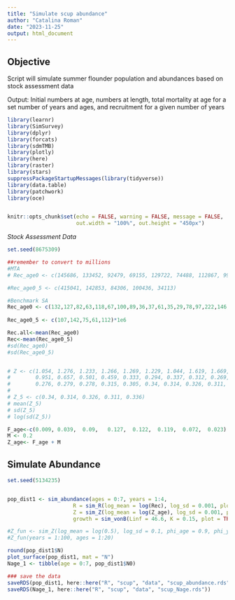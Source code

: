 ```yaml
---
title: "Simulate scup abundance"
author: "Catalina Roman"
date: "2023-11-25"
output: html_document
---
```


## Objective ####
Script will simulate summer flounder population and abundances based on stock assessment data

Output: Initial numbers at age, numbers at length, total mortality at age for a set number of years and ages, and recruitment for a given number of years 

```r
library(learnr)
library(SimSurvey)
library(dplyr)
library(forcats)
library(sdmTMB)
library(plotly)
library(here)
library(raster)
library(stars)
suppressPackageStartupMessages(library(tidyverse))
library(data.table)
library(patchwork)
library(oce)


knitr::opts_chunk$set(echo = FALSE, warning = FALSE, message = FALSE, 
                      out.width = "100%", out.height = "450px")

```

_Stock Assessment Data_

```r
set.seed(8675309)

##remember to convert to millions
#MTA
# Rec_age0 <- c(145686, 133452, 92479, 69155, 129722, 74488, 112867, 99376, 39627, 39796, 72976, 42726, 37025, 93345,106668, 223962, 147688, 141201, 89909, 91455, 138744, 218815, 255024, 257622, 227491, 129655, 149488, 216850, 124572, 122412, 282838, 415041, 142853, 84306, 100436, 34113) 

#Rec_age0_5 <- c(415041, 142853, 84306, 100436, 34113)

#Benchmark SA 
Rec_age0 <- c(132,127,82,63,118,67,100,89,36,37,61,35,29,78,97,222,146,138,84,84,127,197,222,218,185,98,107,142,75,61,112)*1e6 
  
Rec_age0_5 <- c(107,142,75,61,112)*1e6

Rec.all<-mean(Rec_age0)
Rec<-mean(Rec_age0_5)
#sd(Rec_age0)
#sd(Rec_age0_5)


# Z <- c(1.054, 1.276, 1.233, 1.266, 1.269, 1.229, 1.044, 1.619, 1.669, 1.561, 1.855, 1.467, 1.269, 
#        0.951, 0.657, 0.501, 0.459, 0.333, 0.294, 0.337, 0.312, 0.269, 0.288, 0.287, 0.252, 0.258, 
#        0.276, 0.279, 0.278, 0.315, 0.305, 0.34, 0.314, 0.326, 0.311, 0.336)
# 
# Z_5 <- c(0.34, 0.314, 0.326, 0.311, 0.336) 
# mean(Z_5)
# sd(Z_5)
# log(sd(Z_5))

F_age<-c(0.009,	0.039,	0.09,	0.127,	0.122,	0.119,	0.072,	0.023)
M <- 0.2
Z_age<- F_age + M
```


## Simulate Abundance 
```r

set.seed(5134235)


pop_dist1 <- sim_abundance(ages = 0:7, years = 1:4, 
                     R = sim_R(log_mean = log(Rec), log_sd = 0.001, plot = TRUE),  
                     Z = sim_Z(log_mean = log(Z_age), log_sd = 0.001, plot = TRUE),
                     growth = sim_vonB(Linf = 46.6, K = 0.15, plot = TRUE)) 

#Z_fun <- sim_Z(log_mean = log(0.5), log_sd = 0.1, phi_age = 0.9, phi_year = 0.9, plot = TRUE)
#Z_fun(years = 1:100, ages = 1:20)

round(pop_dist1$N)
plot_surface(pop_dist1, mat = "N")
Nage_1 <- tibble(age = 0:7, pop_dist1$N0)


```


```r
### save the data
saveRDS(pop_dist1, here::here("R", "scup", "data", "scup_abundance.rds"))
saveRDS(Nage_1, here::here("R", "scup", "data", "scup_Nage.rds"))
```

